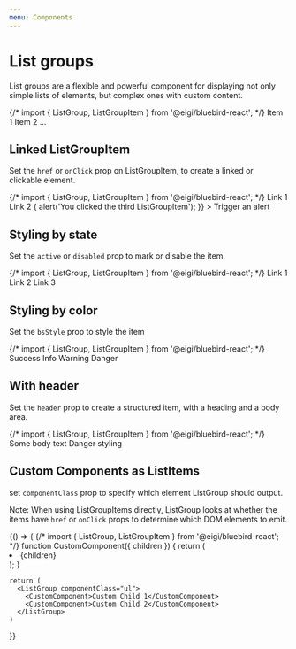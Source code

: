 ```yaml
---
menu: Components
---
```



# List groups

List groups are a flexible and powerful component for displaying not only simple lists of elements, but complex ones with custom content.

<Playground>
  {/* import { ListGroup, ListGroupItem } from '@eigi/bluebird-react'; */}
  <ListGroup>
    <ListGroupItem>Item 1</ListGroupItem>
    <ListGroupItem>Item 2</ListGroupItem>
    <ListGroupItem>...</ListGroupItem>
  </ListGroup>
</Playground>

## Linked ListGroupItem

Set the `href` or `onClick` prop on ListGroupItem, to create a linked or clickable element.

<Playground>
  {/* import { ListGroup, ListGroupItem } from '@eigi/bluebird-react'; */}
  <ListGroup>
    <ListGroupItem href="#link1">Link 1</ListGroupItem>
    <ListGroupItem href="#link2">Link 2</ListGroupItem>
    <ListGroupItem
      onClick={() => {
        alert('You clicked the third ListGroupItem');
      }}
    >
      Trigger an alert
    </ListGroupItem>
  </ListGroup>
</Playground>

## Styling by state

Set the `active` or `disabled` prop to mark or disable the item.

<Playground>
  {/* import { ListGroup, ListGroupItem } from '@eigi/bluebird-react'; */}
  <ListGroup>
    <ListGroupItem href="#" active>
      Link 1
    </ListGroupItem>
    <ListGroupItem href="#">Link 2</ListGroupItem>
    <ListGroupItem href="#" disabled>
      Link 3
    </ListGroupItem>
  </ListGroup>
</Playground>

## Styling by color

Set the `bsStyle` prop to style the item

<Playground>
  {/* import { ListGroup, ListGroupItem } from '@eigi/bluebird-react'; */}
  <ListGroup>
    <ListGroupItem bsStyle="success">Success</ListGroupItem>
    <ListGroupItem bsStyle="info">Info</ListGroupItem>
    <ListGroupItem bsStyle="warning">Warning</ListGroupItem>
    <ListGroupItem bsStyle="danger">Danger</ListGroupItem>
  </ListGroup>
</Playground>

## With header

Set the `header` prop to create a structured item, with a heading and a body area.

<Playground>
  {/* import { ListGroup, ListGroupItem } from '@eigi/bluebird-react'; */}
  <ListGroup>
    <ListGroupItem header="Heading 1">Some body text</ListGroupItem>
    <ListGroupItem header="Heading 2" bsStyle="danger">
      Danger styling
    </ListGroupItem>
  </ListGroup>
</Playground>

## Custom Components as ListItems

set `componentClass` prop to specify which element ListGroup should output.

Note: When using ListGroupItems directly, ListGroup looks at whether the items have `href` or `onClick` props to determine which DOM elements to emit.

<Playground>
  {() => {
    {/* import { ListGroup, ListGroupItem } from '@eigi/bluebird-react'; */}
    function CustomComponent({ children }) {
      return (
        <li className="list-group-item">
          {children}
        </li>
      );
    }

    return (
      <ListGroup componentClass="ul">
        <CustomComponent>Custom Child 1</CustomComponent>
        <CustomComponent>Custom Child 2</CustomComponent>
      </ListGroup>
    )

}}

</Playground>

